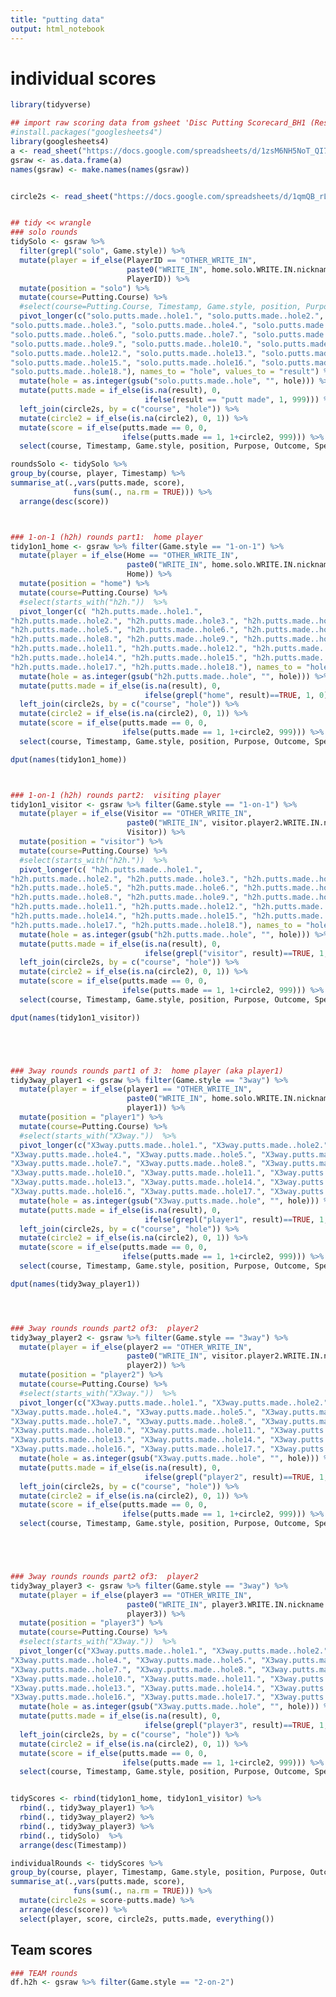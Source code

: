 ---
title: "putting data"
output: html_notebook
---



# individual scores
```{r}
library(tidyverse)

## import raw scoring data from gsheet 'Disc Putting Scorecard_BH1 (Responses)'
#install.packages("googlesheets4")
library(googlesheets4)
a <- read_sheet("https://docs.google.com/spreadsheets/d/1zsM6NH5NoT_QI7be9z1VnkurByc9DsmGCzeoomI5AoY/edit#gid=184111277")
gsraw <- as.data.frame(a)
names(gsraw) <- make.names(names(gsraw))


circle2s <- read_sheet("https://docs.google.com/spreadsheets/d/1qmQB_rLHvEdNmKP3omnVYM2yn5UlibUx3y-WmrSZij8/edit#gid=1610389370", sheet = "circle2s")


## tidy << wrangle
### solo rounds
tidySolo <- gsraw %>%
  filter(grepl("solo", Game.style)) %>% 
  mutate(player = if_else(PlayerID == "OTHER_WRITE_IN",
                          paste0("WRITE_IN", home.solo.WRITE.IN.nickname.number), 
                          PlayerID)) %>% 
  mutate(position = "solo") %>% 
  mutate(course=Putting.Course) %>% 
  #select(course=Putting.Course, Timestamp, Game.style, position, Purpose, Outcome, Special.Notes, player, starts_with("solo.putts.made"))  %>% 
  pivot_longer(c("solo.putts.made..hole1.", "solo.putts.made..hole2.", 
"solo.putts.made..hole3.", "solo.putts.made..hole4.", "solo.putts.made..hole5.", 
"solo.putts.made..hole6.", "solo.putts.made..hole7.", "solo.putts.made..hole8.", 
"solo.putts.made..hole9.", "solo.putts.made..hole10.", "solo.putts.made..hole11.", 
"solo.putts.made..hole12.", "solo.putts.made..hole13.", "solo.putts.made..hole14.", 
"solo.putts.made..hole15.", "solo.putts.made..hole16.", "solo.putts.made..hole17.", 
"solo.putts.made..hole18."), names_to = "hole", values_to = "result") %>% 
  mutate(hole = as.integer(gsub("solo.putts.made..hole", "", hole))) %>% 
  mutate(putts.made = if_else(is.na(result), 0, 
                              ifelse(result == "putt made", 1, 999))) %>%
  left_join(circle2s, by = c("course", "hole")) %>% 
  mutate(circle2 = if_else(is.na(circle2), 0, 1)) %>% 
  mutate(score = if_else(putts.made == 0, 0, 
                         ifelse(putts.made == 1, 1+circle2, 999))) %>% 
  select(course, Timestamp, Game.style, position, Purpose, Outcome, Special.Notes, player, hole, putts.made, score)

roundsSolo <- tidySolo %>% 
group_by(course, player, Timestamp) %>% 
summarise_at(.,vars(putts.made, score), 
              funs(sum(., na.rm = TRUE))) %>% 
  arrange(desc(score))



### 1-on-1 (h2h) rounds part1:  home player
tidy1on1_home <- gsraw %>% filter(Game.style == "1-on-1") %>% 
  mutate(player = if_else(Home == "OTHER_WRITE_IN",
                          paste0("WRITE_IN", home.solo.WRITE.IN.nickname.number), 
                          Home)) %>% 
  mutate(position = "home") %>% 
  mutate(course=Putting.Course) %>% 
  #select(starts_with("h2h."))  %>% 
  pivot_longer(c( "h2h.putts.made..hole1.", 
"h2h.putts.made..hole2.", "h2h.putts.made..hole3.", "h2h.putts.made..hole4.", 
"h2h.putts.made..hole5.", "h2h.putts.made..hole6.", "h2h.putts.made..hole7.", 
"h2h.putts.made..hole8.", "h2h.putts.made..hole9.", "h2h.putts.made..hole10.", 
"h2h.putts.made..hole11.", "h2h.putts.made..hole12.", "h2h.putts.made..hole13.", 
"h2h.putts.made..hole14.", "h2h.putts.made..hole15.", "h2h.putts.made..hole16.", 
"h2h.putts.made..hole17.", "h2h.putts.made..hole18."), names_to = "hole", values_to = "result") %>% 
  mutate(hole = as.integer(gsub("h2h.putts.made..hole", "", hole))) %>% 
  mutate(putts.made = if_else(is.na(result), 0, 
                              ifelse(grepl("home", result)==TRUE, 1, 0))) %>%
  left_join(circle2s, by = c("course", "hole")) %>% 
  mutate(circle2 = if_else(is.na(circle2), 0, 1)) %>% 
  mutate(score = if_else(putts.made == 0, 0, 
                         ifelse(putts.made == 1, 1+circle2, 999))) %>% 
  select(course, Timestamp, Game.style, position, Purpose, Outcome, Special.Notes, player, hole, putts.made, score)

dput(names(tidy1on1_home))



### 1-on-1 (h2h) rounds part2:  visiting player
tidy1on1_visitor <- gsraw %>% filter(Game.style == "1-on-1") %>% 
  mutate(player = if_else(Visitor == "OTHER_WRITE_IN",
                          paste0("WRITE_IN", visitor.player2.WRITE.IN.nickname.number), 
                          Visitor)) %>% 
  mutate(position = "visitor") %>% 
  mutate(course=Putting.Course) %>% 
  #select(starts_with("h2h."))  %>% 
  pivot_longer(c( "h2h.putts.made..hole1.", 
"h2h.putts.made..hole2.", "h2h.putts.made..hole3.", "h2h.putts.made..hole4.", 
"h2h.putts.made..hole5.", "h2h.putts.made..hole6.", "h2h.putts.made..hole7.", 
"h2h.putts.made..hole8.", "h2h.putts.made..hole9.", "h2h.putts.made..hole10.", 
"h2h.putts.made..hole11.", "h2h.putts.made..hole12.", "h2h.putts.made..hole13.", 
"h2h.putts.made..hole14.", "h2h.putts.made..hole15.", "h2h.putts.made..hole16.", 
"h2h.putts.made..hole17.", "h2h.putts.made..hole18."), names_to = "hole", values_to = "result") %>% 
  mutate(hole = as.integer(gsub("h2h.putts.made..hole", "", hole))) %>% 
  mutate(putts.made = if_else(is.na(result), 0, 
                              ifelse(grepl("visitor", result)==TRUE, 1, 0))) %>%
  left_join(circle2s, by = c("course", "hole")) %>% 
  mutate(circle2 = if_else(is.na(circle2), 0, 1)) %>% 
  mutate(score = if_else(putts.made == 0, 0, 
                         ifelse(putts.made == 1, 1+circle2, 999))) %>% 
  select(course, Timestamp, Game.style, position, Purpose, Outcome, Special.Notes, player, hole, putts.made, score)

dput(names(tidy1on1_visitor))





### 3way rounds rounds part1 of 3:  home player (aka player1)
tidy3way_player1 <- gsraw %>% filter(Game.style == "3way") %>% 
  mutate(player = if_else(player1 == "OTHER_WRITE_IN",
                          paste0("WRITE_IN", home.solo.WRITE.IN.nickname.number), 
                          player1)) %>% 
  mutate(position = "player1") %>% 
  mutate(course=Putting.Course) %>% 
  #select(starts_with("X3way."))  %>% 
  pivot_longer(c("X3way.putts.made..hole1.", "X3way.putts.made..hole2.", "X3way.putts.made..hole3.", 
"X3way.putts.made..hole4.", "X3way.putts.made..hole5.", "X3way.putts.made..hole6.", 
"X3way.putts.made..hole7.", "X3way.putts.made..hole8.", "X3way.putts.made..hole9.", 
"X3way.putts.made..hole10.", "X3way.putts.made..hole11.", "X3way.putts.made..hole12.", 
"X3way.putts.made..hole13.", "X3way.putts.made..hole14.", "X3way.putts.made..hole15.", 
"X3way.putts.made..hole16.", "X3way.putts.made..hole17.", "X3way.putts.made..hole18."), names_to = "hole", values_to = "result") %>% 
  mutate(hole = as.integer(gsub("X3way.putts.made..hole", "", hole))) %>% 
  mutate(putts.made = if_else(is.na(result), 0, 
                              ifelse(grepl("player1", result)==TRUE, 1, 0))) %>%
  left_join(circle2s, by = c("course", "hole")) %>% 
  mutate(circle2 = if_else(is.na(circle2), 0, 1)) %>% 
  mutate(score = if_else(putts.made == 0, 0, 
                         ifelse(putts.made == 1, 1+circle2, 999))) %>% 
  select(course, Timestamp, Game.style, position, Purpose, Outcome, Special.Notes, player, hole, putts.made, score)

dput(names(tidy3way_player1))




### 3way rounds rounds part2 of3:  player2
tidy3way_player2 <- gsraw %>% filter(Game.style == "3way") %>% 
  mutate(player = if_else(player2 == "OTHER_WRITE_IN",
                          paste0("WRITE_IN", visitor.player2.WRITE.IN.nickname.number), 
                          player2)) %>% 
  mutate(position = "player2") %>% 
  mutate(course=Putting.Course) %>% 
  #select(starts_with("X3way."))  %>% 
  pivot_longer(c("X3way.putts.made..hole1.", "X3way.putts.made..hole2.", "X3way.putts.made..hole3.", 
"X3way.putts.made..hole4.", "X3way.putts.made..hole5.", "X3way.putts.made..hole6.", 
"X3way.putts.made..hole7.", "X3way.putts.made..hole8.", "X3way.putts.made..hole9.", 
"X3way.putts.made..hole10.", "X3way.putts.made..hole11.", "X3way.putts.made..hole12.", 
"X3way.putts.made..hole13.", "X3way.putts.made..hole14.", "X3way.putts.made..hole15.", 
"X3way.putts.made..hole16.", "X3way.putts.made..hole17.", "X3way.putts.made..hole18."), names_to = "hole", values_to = "result") %>% 
  mutate(hole = as.integer(gsub("X3way.putts.made..hole", "", hole))) %>% 
  mutate(putts.made = if_else(is.na(result), 0, 
                              ifelse(grepl("player2", result)==TRUE, 1, 0))) %>%
  left_join(circle2s, by = c("course", "hole")) %>% 
  mutate(circle2 = if_else(is.na(circle2), 0, 1)) %>% 
  mutate(score = if_else(putts.made == 0, 0, 
                         ifelse(putts.made == 1, 1+circle2, 999))) %>% 
  select(course, Timestamp, Game.style, position, Purpose, Outcome, Special.Notes, player, hole, putts.made, score)





### 3way rounds rounds part2 of3:  player2
tidy3way_player3 <- gsraw %>% filter(Game.style == "3way") %>% 
  mutate(player = if_else(player3 == "OTHER_WRITE_IN",
                          paste0("WRITE_IN", player3.WRITE.IN.nickname.number), 
                          player3)) %>% 
  mutate(position = "player3") %>% 
  mutate(course=Putting.Course) %>% 
  #select(starts_with("X3way."))  %>% 
  pivot_longer(c("X3way.putts.made..hole1.", "X3way.putts.made..hole2.", "X3way.putts.made..hole3.", 
"X3way.putts.made..hole4.", "X3way.putts.made..hole5.", "X3way.putts.made..hole6.", 
"X3way.putts.made..hole7.", "X3way.putts.made..hole8.", "X3way.putts.made..hole9.", 
"X3way.putts.made..hole10.", "X3way.putts.made..hole11.", "X3way.putts.made..hole12.", 
"X3way.putts.made..hole13.", "X3way.putts.made..hole14.", "X3way.putts.made..hole15.", 
"X3way.putts.made..hole16.", "X3way.putts.made..hole17.", "X3way.putts.made..hole18."), names_to = "hole", values_to = "result") %>% 
  mutate(hole = as.integer(gsub("X3way.putts.made..hole", "", hole))) %>% 
  mutate(putts.made = if_else(is.na(result), 0, 
                              ifelse(grepl("player3", result)==TRUE, 1, 0))) %>%
  left_join(circle2s, by = c("course", "hole")) %>% 
  mutate(circle2 = if_else(is.na(circle2), 0, 1)) %>% 
  mutate(score = if_else(putts.made == 0, 0, 
                         ifelse(putts.made == 1, 1+circle2, 999))) %>% 
  select(course, Timestamp, Game.style, position, Purpose, Outcome, Special.Notes, player, hole, putts.made, score)


tidyScores <- rbind(tidy1on1_home, tidy1on1_visitor) %>% 
  rbind(., tidy3way_player1) %>% 
  rbind(., tidy3way_player2) %>% 
  rbind(., tidy3way_player3) %>% 
  rbind(., tidySolo)  %>% 
  arrange(desc(Timestamp))

individualRounds <- tidyScores %>% 
group_by(course, player, Timestamp, Game.style, position, Purpose, Outcome) %>% 
summarise_at(.,vars(putts.made, score), 
              funs(sum(., na.rm = TRUE))) %>% 
  mutate(circle2s = score-putts.made) %>% 
  arrange(desc(score)) %>% 
  select(player, score, circle2s, putts.made, everything())


```



## Team scores
```{r}
### TEAM rounds
df.h2h <- gsraw %>% filter(Game.style == "2-on-2")
```

